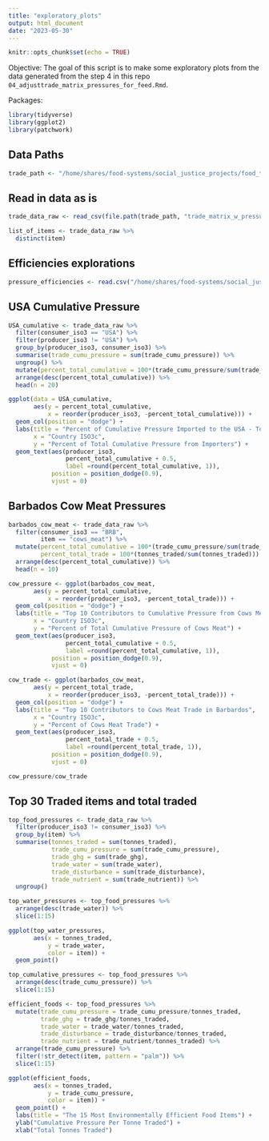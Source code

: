 ```yaml
---
title: "exploratory_plots"
output: html_document
date: "2023-05-30"
---
```


```r
knitr::opts_chunk$set(echo = TRUE)
```

Objective: The goal of this script is to make some exploratory plots from the data generated from the step 4 in this repo `04_adjusttrade_matrix_pressures_for_feed.Rmd`.

Packages:
```r
library(tidyverse)
library(ggplot2)
library(patchwork)
```


## Data Paths
```r
trade_path <- "/home/shares/food-systems/social_justice_projects/food_trade_pressures/output_data/04_adjust_trade_matrix_pressures_for_feed/"
```


## Read in data as is
```r
trade_data_raw <- read_csv(file.path(trade_path, "trade_matrix_w_pressures_accounting_for_feed.csv"))

list_of_items <- trade_data_raw %>% 
  distinct(item)
```
## Efficiencies explorations
```r
pressure_efficiencies <- read.csv("/home/shares/food-systems/social_justice_projects/food_trade_pressures/raw_data/pressures/pressures_efficiencies.csv")
```

## USA Cumulative Pressure
```r
USA_cumulative <- trade_data_raw %>% 
  filter(consumer_iso3 == "USA") %>% 
  filter(producer_iso3 != "USA") %>% 
  group_by(producer_iso3, consumer_iso3) %>% 
  summarise(trade_cumu_pressure = sum(trade_cumu_pressure)) %>% 
  ungroup() %>% 
  mutate(percent_total_cumulative = 100*(trade_cumu_pressure/sum(trade_cumu_pressure))) %>% 
  arrange(desc(percent_total_cumulative)) %>% 
  head(n = 20)

ggplot(data = USA_cumulative,
       aes(y = percent_total_cumulative,
           x = reorder(producer_iso3, -percent_total_cumulative))) +
  geom_col(position = "dodge") +
  labs(title = "Percent of Cumulative Pressure Imported to the USA - Top 20 Importers",
       x = "Country ISO3c",
       y = "Percent of Total Cumulative Pressure from Importers") + 
  geom_text(aes(producer_iso3, 
                percent_total_cumulative + 0.5, 
                label =round(percent_total_cumulative, 1)),
            position = position_dodge(0.9),
            vjust = 0)
```

## Barbados Cow Meat Pressures
```r
barbados_cow_meat <- trade_data_raw %>% 
  filter(consumer_iso3 == "BRB",
         item == "cows_meat") %>% 
  mutate(percent_total_cumulative = 100*(trade_cumu_pressure/sum(trade_cumu_pressure)),
         percent_total_trade = 100*(tonnes_traded/sum(tonnes_traded))) %>% 
  arrange(desc(percent_total_cumulative)) %>% 
  head(n = 10)

cow_pressure <- ggplot(barbados_cow_meat,
       aes(y = percent_total_cumulative,
           x = reorder(producer_iso3, -percent_total_trade))) +
  geom_col(position = "dodge") +
  labs(title = "Top 10 Contributors to Cumulative Pressure from Cows Meat In Barbardos",
       x = "Country ISO3c",
       y = "Percent of Total Cumulative Pressure of Cows Meat") + 
  geom_text(aes(producer_iso3, 
                percent_total_cumulative + 0.5, 
                label =round(percent_total_cumulative, 1)),
            position = position_dodge(0.9),
            vjust = 0)

cow_trade <- ggplot(barbados_cow_meat,
       aes(y = percent_total_trade,
           x = reorder(producer_iso3, -percent_total_trade))) +
  geom_col(position = "dodge") +
  labs(title = "Top 10 Contributors to Cows Meat Trade in Barbardos",
       x = "Country ISO3c",
       y = "Percent of Cows Meat Trade") + 
  geom_text(aes(producer_iso3, 
                percent_total_trade + 0.5, 
                label =round(percent_total_trade, 1)),
            position = position_dodge(0.9),
            vjust = 0)

cow_pressure/cow_trade

```

## Top 30 Traded items and total traded

```r
top_food_pressures <- trade_data_raw %>% 
  filter(producer_iso3 != consumer_iso3) %>% 
  group_by(item) %>% 
  summarise(tonnes_traded = sum(tonnes_traded),
            trade_cumu_pressure = sum(trade_cumu_pressure),
            trade_ghg = sum(trade_ghg),
            trade_water = sum(trade_water),
            trade_disturbance = sum(trade_disturbance),
            trade_nutrient = sum(trade_nutrient)) %>% 
  ungroup() 

top_water_pressures <- top_food_pressures %>% 
  arrange(desc(trade_water)) %>% 
  slice(1:15)

ggplot(top_water_pressures,
       aes(x = tonnes_traded,
           y = trade_water,
           color = item)) +
  geom_point()

top_cumulative_pressures <- top_food_pressures %>% 
  arrange(desc(trade_cumu_pressure)) %>% 
  slice(1:15)

efficient_foods <- top_food_pressures %>% 
  mutate(trade_cumu_pressure = trade_cumu_pressure/tonnes_traded,
         trade_ghg = trade_ghg/tonnes_traded,
         trade_water = trade_water/tonnes_traded,
         trade_disturbance = trade_disturbance/tonnes_traded,
         trade_nutrient = trade_nutrient/tonnes_traded) %>% 
  arrange(trade_cumu_pressure) %>% 
  filter(!str_detect(item, pattern = "palm")) %>% 
  slice(1:15)

ggplot(efficient_foods,
       aes(x = tonnes_traded,
           y = trade_cumu_pressure,
           color = item)) +
  geom_point() +
  labs(title = "The 15 Most Environmentally Efficient Food Items") +
  ylab("Cumulative Pressure Per Tonne Traded") +
  xlab("Total Tonnes Traded")

```

